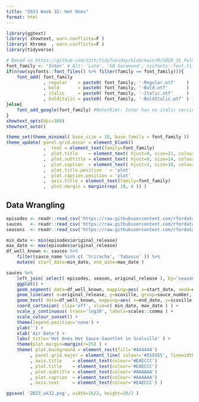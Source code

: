 ```yaml
---
title: "2023 Week 32: Hot Ones"
format: html
---
```


```r
library(ggtext)
library( showtext, warn.conflicts=F )
library( khroma  , warn.conflicts=F )
library(tidyverse)

# Based on https://github.com/z3tt/TidyTuesday/blob/main/R/2020_31_PalmerPenguins.Rmd
font_family <- 'Inter' # Alt: 'Lato', 'EB Garamond'; sysfonts::font.files() %>% pull(family) %>% unique()
if(nrow(sysfonts::font_files() %>% filter(family == font_family))){
	font_add( font_family
			  , regular    = paste0( font_family, '-Regular.otf'    )
			  , bold       = paste0( font_family, '-Bold.otf'       )
			  , italic     = paste0( font_family, '-Italic.otf'     )
			  , bolditalic = paste0( font_family, '-BoldItalic.otf' ) )
}else{
	font_add_google(font_family) #Note(Kim): Inter has no italic version
}
showtext_opts(dpi=300)
showtext_auto()

theme_set(theme_minimal( base_size = 10, base_family = font_family ))
theme_update( panel.grid.minor = element_blank()
			  ,  text = element_text(family=font_family)
			  ,  plot.title    = element_text( hjust=0, size=21, colour='black' , face='bold'       , margin=margin( t=0 , r=5, b=0, l=0 )                  )
			  ,  plot.subtitle = element_text( hjust=0, size=14, colour='grey60', face='bold.italic', margin=margin( t=0 , r=5, b=10, l=0 )                  )
			  ,  plot.caption  = element_text( hjust=1, size=10, colour='black' , face='plain'      , margin=margin( t=10, r=0, b=0 , l=0 ), lineheight=2.05 )
			  ,  plot.title.position   = 'plot'
			  ,  plot.caption.position = 'plot'
			  ,  axis.title = element_text(family=font_family)
			  ,  plot.margin = margin(rep( 10, 4 )) )
```

## Data Wrangling

```r
episodes <- readr::read_csv('https://raw.githubusercontent.com/rfordatascience/tidytuesday/master/data/2023/2023-08-08/episodes.csv')
sauces   <- readr::read_csv('https://raw.githubusercontent.com/rfordatascience/tidytuesday/master/data/2023/2023-08-08/sauces.csv')
seasons  <- readr::read_csv('https://raw.githubusercontent.com/rfordatascience/tidytuesday/master/data/2023/2023-08-08/seasons.csv')
```

```r
min_date <- min(episodes$original_release)
max_date <- max(episodes$original_release)
df_well_known <- sauces %>% 
	filter(sauce_name %in% c( 'Sriracha', 'Tabasco' )) %>% 
	mutate( start_date=min_date, end_date=max_date )

sauces %>% 
	left_join( select( episodes, season, original_release ), by='season', relationship='many-to-many' ) %>% 
	ggplot() +
	geom_segment( data=df_well_known, mapping=aes( x=start_date, xend=end_date, y=scoville, yend=scoville ), colour='#EAECCC', linetype='dashed' ) +
	geom_line(aes( x=original_release, y=scoville, group=sauce_number, colour=sauce_number-5 )) +
	geom_text( data=df_well_known, mapping=aes( x=end_date, y=scoville, label=sauce_name ), colour='#EAECCC', inherit.aes=F, hjust=0 ) +
	coord_cartesian( clip='off', xlim=c( min_date, max_date ) ) +
	scale_y_continuous( trans='log10', labels=scales::comma ) +
	scale_colour_sunset() +
	theme(legend.position='none') +
	ylab('') +
	xlab('Air Date') +
	labs( title='Hot Ones Hot Sauce Gauntlet in Scolville' ) +
	theme(plot.margin=margin(r=25) ) +
	theme( plot.background = element_rect(fill='#444444')
	     , panel.grid.major = element_line( colour='#555555', linewidth=rel(0.5) )
	     , axis.title    = element_text(colour='#EAECCC')
	     , plot.title    = element_text(colour='#EAECCC')
	     , plot.subtitle = element_text(colour='#AAAAAA')
	     , plot.caption  = element_text(colour='#AAAAAA')
	     , axis.text     = element_text(colour='#EAECCC') )

ggsave( '2023_wk32.png', width=16/2, height=10/2 )
```

